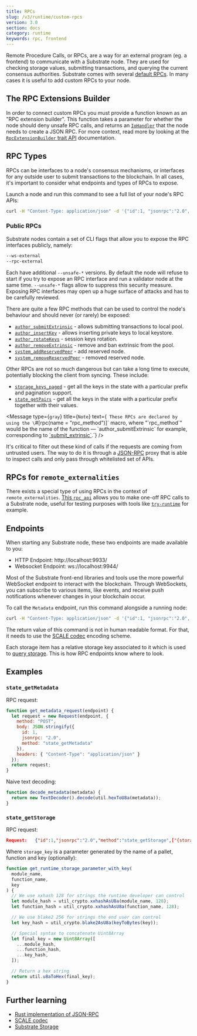 ```yaml
---
title: RPCs 
slug: /v3/runtime/custom-rpcs
version: 3.0 
section: docs
category: runtime
keywords: rpc, frontend
---
```


Remote Procedure Calls, or RPCs, are a way for an external program 
(eg. a frontend) to communicate with a Substrate node. They are used 
for checking storage values, submitting transactions, and querying the 
current consensus authorities. Substrate comes with several [default RPCs](https://polkadot.js.org/docs/substrate/rpc/). 
In many cases it is useful to add custom RPCs to your node. 

## The RPC Extensions Builder

In order to connect custom RPCs you must provide a function known as an "RPC extension builder". 
This function takes a parameter for whether the node should deny unsafe RPC calls, and returns 
an [`IoHandler`](/rustdocs/latest/node_rpc/type.IoHandler.html) that the node needs to create a JSON RPC. For more context, read more 
by looking at the [`RpcExtensionBuilder` trait API](/rustdocs/latest/sc_service/trait.RpcExtensionBuilder.html) documentation.

## RPC Types 

RPCs can be interfaces to a node's consensus mechanisms, or interfaces for any outside user to submit transactions
to the blockchain.
In all cases, it's important to consider what endpoints and types of RPCs to expose.

Launch a node and run this command to see a full list of your node's RPC APIs:

```bash
curl -H "Content-Type: application/json" -d '{"id":1, "jsonrpc":"2.0", "method": "rpc_methods"}' http://localhost:9933/
```

### Public RPCs

Substrate nodes contain a set of CLI flags that allow you to expose the RPC interfaces publicly, namely:

```bash
--ws-external
--rpc-external
```

Each have additional `--unsafe-*` versions. By default the node will refuse to start if you try to expose 
an RPC interface and run a validator node at the same time. `--unsafe-*` flags allow to suppress this security measure.
Exposing RPC interfaces may open up a huge surface of attacks and has to be carefully reviewed. 

There are quite a few RPC methods that can be used to control the node's behaviour and should never (or rarely) be exposed:

- [`author_submitExtrinsic`](/rustdocs/latest/sc_rpc/author/trait.AuthorApi.html#tymethod.submit_extrinsic) - allows submitting transactions to local pool.
- [`author_insertKey`](/rustdocs/latest/sc_rpc_api/author/trait.AuthorApi.html#tymethod.insert_key) - allows inserting private keys to local keystore.
- [`author_rotateKeys`](/rustdocs/latest/sc_rpc_api/author/trait.AuthorApi.html#tymethod.rotate_keys) - session keys rotation.
- [`author_removeExtrinsic`](/rustdocs/latest/sc_rpc_api/author/trait.AuthorApi.html#tymethod.remove_extrinsic) - remove and ban extrinsic from the pool.
- [`system_addReservedPeer`](/rustdocs/latest/sc_rpc_api/system/trait.SystemApi.html#tymethod.system_add_reserved_peer) - add reserved node.
- [`system_removeReservedPeer`](/rustdocs/latest/sc_rpc_api/system/trait.SystemApi.html#tymethod.system_remove_reserved_peer) - removed reserved node.

Other RPCs are not so much dangerous but can take a long time to execute, potentially blocking the client from syncing. These include:

- [`storage_keys_paged`](/rustdocs/latest/sc_rpc_api/state/trait.StateApi.html#tymethod.storage_keys_paged) - get all the keys in the state with a particular prefix and pagination support.
- [`state_getPairs`](/rustdocs/latest/sc_rpc_api/state/trait.StateApi.html#tymethod.storage_pairs) - get all the keys in the state with a particular prefix together with their values.

<Message type={`gray`} title={`Note`} text={`
These RPCs are declared by using the \`#[rpc(name = "rpc_method")]\` macro, where "\`rpc_method\`" would be the name of the function &mdash; \`author_submitExtrinsic\` for example, 
corresponding to [\`submit_extrinsic\`](/rustdocs/latest/sc_rpc/author/trait.AuthorApi.html#tymethod.submit_extrinsic).`}
/> 

It's critical to filter out these kind of calls if the requests are coming from untrusted users. The way to do it is through a [JSON-RPC](/v3/getting-started/glossary#json-rpc) proxy that is 
able to inspect calls and only pass through whitelisted set of APIs.

## RPCs for `remote_externalities`

There exists a special type of using RPCs in the context of `remote_externalities`. [This `rpc_api`](/rustdocs/latest/remote_externalities/rpc_api/index.html)
allows you to make one-off RPC calls to a Substrate node, useful for testing purposes with tools like [`try-runtime`](/v3/tools/try-runtime) for example.

## Endpoints

When starting any Substrate node, these two endpoints are made available to you:

- HTTP Endpoint: http://localhost:9933/
- Websocket Endpoint: ws://localhost:9944/

Most of the Substrate front-end libraries and tools use the more powerful WebSocket endpoint to interact with the blockchain. Through WebSockets, you can subscribe to 
various items, like events, and receive push notifications whenever changes in your blockchain occur.

To call the `Metadata` endpoint, run this command alongside a running node:

```bash
curl -H "Content-Type: application/json" -d '{"id":1, "jsonrpc":"2.0", "method": "state_getMetadata"}' http://localhost:9933/
```

The return value of this command is not in human readable format. For that, it needs to use the [SCALE codec](/v3/advanced/scale-codec) encoding scheme.

Each storage item has a relative storage key associated to it which is used to [query storage](/v3/advanced/storage#querying-storage). This is how
RPC endpoints know where to look.

## Examples

### `state_getMetadata`

RPC request:

```javascript
function get_metadata_request(endpoint) {
  let request = new Request(endpoint, {
    method: "POST",
    body: JSON.stringify({
      id: 1,
      jsonrpc: "2.0",
      method: "state_getMetadata"
    }),
    headers: { "Content-Type": "application/json" }
  });
  return request;
}
```

Naive text decoding:

```javascript
function decode_metadata(metadata) {
  return new TextDecoder().decode(util.hexToU8a(metadata));
}
```

### `state_getStorage`

RPC request:
```json
Request:   {"id":1,"jsonrpc":"2.0","method":"state_getStorage",["{storage_key}"]}
```
Where `storage_key` is a parameter generated by the name of a pallet, function and key (optionally):

```javascript
function get_runtime_storage_parameter_with_key(
  module_name,
  function_name,
  key
) {
  // We use xxhash 128 for strings the runtime developer can control
  let module_hash = util_crypto.xxhashAsU8a(module_name, 128);
  let function_hash = util_crypto.xxhashAsU8a(function_name, 128);

  // We use blake2 256 for strings the end user can control
  let key_hash = util_crypto.blake2AsU8a(keyToBytes(key));

  // Special syntax to concatenate Uint8Array
  let final_key = new Uint8Array([
    ...module_hash,
    ...function_hash,
    ...key_hash,
  ]);

  // Return a hex string
  return util.u8aToHex(final_key);
}
```

## Further learning 
- [Rust implementation of JSON-RPC](https://github.com/paritytech/jsonrpc)
- [SCALE codec](v3/advanced/scale-codec)
- [Substrate Storage](/v3/advanced/storage)